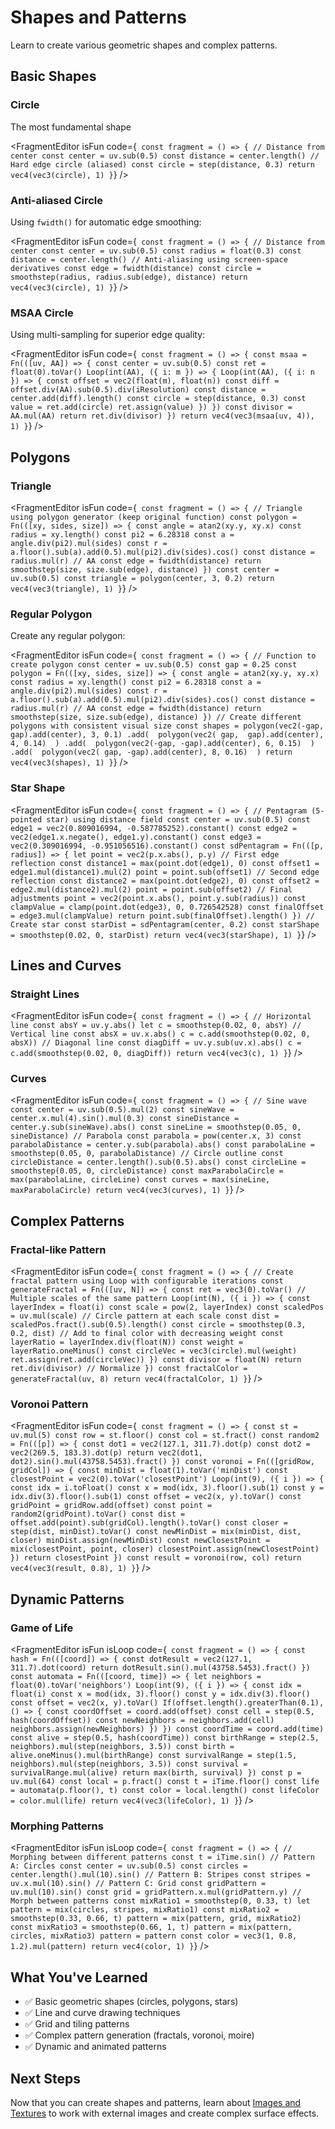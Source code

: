 # Shapes and Patterns


Learn to create various geometric shapes and complex patterns.

## Basic Shapes

### Circle

The most fundamental shape

<FragmentEditor
        isFun
        code={`
const fragment = () => {
        // Distance from center
        const center = uv.sub(0.5)
        const distance = center.length()
        // Hard edge circle (aliased)
        const circle = step(distance, 0.3)
        return vec4(vec3(circle), 1)
}`}
/>

### Anti-aliased Circle

Using `fwidth()` for automatic edge smoothing:

<FragmentEditor
        isFun
        code={`
const fragment = () => {
        // Distance from center
        const center = uv.sub(0.5)
        const radius = float(0.3)
        const distance = center.length()
        // Anti-aliasing using screen-space derivatives
        const edge = fwidth(distance)
        const circle = smoothstep(radius, radius.sub(edge), distance)
        return vec4(vec3(circle), 1)
}`}
/>

### MSAA Circle

Using multi-sampling for superior edge quality:

<FragmentEditor
        isFun
        code={`
const fragment = () => {
        const msaa = Fn(([uv, AA]) => {
                const center = uv.sub(0.5)
                const ret = float(0).toVar()
                Loop(int(AA), ({ i: m }) => {
                        Loop(int(AA), ({ i: n }) => {
                                const offset = vec2(float(m), float(n))
                                const diff = offset.div(AA).sub(0.5).div(iResolution)
                                const distance = center.add(diff).length()
                                const circle = step(distance, 0.3)
                                const value = ret.add(circle)
                                ret.assign(value)
                        })
                })
                const divisor = AA.mul(AA)
                return ret.div(divisor)
        })
        return vec4(vec3(msaa(uv, 4)), 1)
}`}
/>

## Polygons

### Triangle

<FragmentEditor
        isFun
        code={`
const fragment = () => {
        // Triangle using polygon generator (keep original function)
        const polygon = Fn(([xy, sides, size]) => {
                const angle = atan2(xy.y, xy.x)
                const radius = xy.length()
                const pi2 = 6.28318
                const a = angle.div(pi2).mul(sides)
                const r = a.floor().sub(a).add(0.5).mul(pi2).div(sides).cos()
                const distance = radius.mul(r)
                // AA
                const edge = fwidth(distance)
                return smoothstep(size, size.sub(edge), distance)
        })
        const center = uv.sub(0.5)
        const triangle = polygon(center, 3, 0.2)
        return vec4(vec3(triangle), 1)
}`}
/>

### Regular Polygon

Create any regular polygon:

<FragmentEditor
        isFun
        code={`
const fragment = () => {
        // Function to create polygon
        const center = uv.sub(0.5)
        const gap = 0.25
        const polygon = Fn(([xy, sides, size]) => {
                const angle = atan2(xy.y, xy.x)
                const radius = xy.length()
                const pi2 = 6.28318
                const a = angle.div(pi2).mul(sides)
                const r = a.floor().sub(a).add(0.5).mul(pi2).div(sides).cos()
                const distance = radius.mul(r)
                // AA
                const edge = fwidth(distance)
                return smoothstep(size, size.sub(edge), distance)
        })
        // Create different polygons with consistent visual size
        const shapes = polygon(vec2(-gap,  gap).add(center), 3, 0.1)
                .add(  polygon(vec2( gap,  gap).add(center), 4, 0.14)  )
                .add(  polygon(vec2(-gap, -gap).add(center), 6, 0.15)  )
                .add(  polygon(vec2( gap, -gap).add(center), 8, 0.16)  )
        return vec4(vec3(shapes), 1)
}`}
/>

### Star Shape

<FragmentEditor
        isFun
        code={`
const fragment = () => {
        // Pentagram (5-pointed star) using distance field
        const center = uv.sub(0.5)
        const edge1 = vec2(0.809016994, -0.587785252).constant()
        const edge2 = vec2(edge1.x.negate(), edge1.y).constant()
        const edge3 = vec2(0.309016994, -0.951056516).constant()
        const sdPentagram = Fn(([p, radius]) => {
                let point = vec2(p.x.abs(), p.y)
                // First edge reflection
                const distance1 = max(point.dot(edge1), 0)
                const offset1 = edge1.mul(distance1).mul(2)
                point = point.sub(offset1)
                // Second edge reflection
                const distance2 = max(point.dot(edge2), 0)
                const offset2 = edge2.mul(distance2).mul(2)
                point = point.sub(offset2)
                // Final adjustments
                point = vec2(point.x.abs(), point.y.sub(radius))
                const clampValue = clamp(point.dot(edge3), 0, 0.726542528)
                const finalOffset = edge3.mul(clampValue)
                return point.sub(finalOffset).length()
        })
        // Create star
        const starDist = sdPentagram(center, 0.2)
        const starShape = smoothstep(0.02, 0, starDist)
        return vec4(vec3(starShape), 1)
}`}
/>

## Lines and Curves

### Straight Lines

<FragmentEditor
        isFun
        code={`
const fragment = () => {
        // Horizontal line
        const absY = uv.y.abs()
        let c = smoothstep(0.02, 0, absY)
        // Vertical line
        const absX = uv.x.abs()
        c = c.add(smoothstep(0.02, 0, absX))
        // Diagonal line
        const diagDiff = uv.y.sub(uv.x).abs()
        c = c.add(smoothstep(0.02, 0, diagDiff))
        return vec4(vec3(c), 1)
}`}
/>

### Curves

<FragmentEditor
        isFun
        code={`
const fragment = () => {
        // Sine wave
        const center = uv.sub(0.5).mul(2)
        const sineWave = center.x.mul(4).sin().mul(0.3)
        const sineDistance = center.y.sub(sineWave).abs()
        const sineLine = smoothstep(0.05, 0, sineDistance)
        // Parabola
        const parabola = pow(center.x, 3)
        const parabolaDistance = center.y.sub(parabola).abs()
        const parabolaLine = smoothstep(0.05, 0, parabolaDistance)
        // Circle outline
        const circleDistance = center.length().sub(0.5).abs()
        const circleLine = smoothstep(0.05, 0, circleDistance)
        const maxParabolaCircle = max(parabolaLine, circleLine)
        const curves = max(sineLine, maxParabolaCircle)
        return vec4(vec3(curves), 1)
}`}
/>

## Complex Patterns

### Fractal-like Pattern

<FragmentEditor
        isFun
        code={`
const fragment = () => {
        // Create fractal pattern using Loop with configurable iterations
        const generateFractal = Fn(([uv, N]) => {
                const ret = vec3(0).toVar()
                // Multiple scales of the same pattern
                Loop(int(N), ({ i }) => {
                        const layerIndex = float(i)
                        const scale = pow(2, layerIndex)
                        const scaledPos = uv.mul(scale)
                        // Circle pattern at each scale
                        const dist = scaledPos.fract().sub(0.5).length()
                        const circle = smoothstep(0.3, 0.2, dist)
                        // Add to final color with decreasing weight
                        const layerRatio = layerIndex.div(float(N))
                        const weight = layerRatio.oneMinus()
                        const circleVec = vec3(circle).mul(weight)
                        ret.assign(ret.add(circleVec))
                })
                const divisor = float(N)
                return ret.div(divisor) // Normalize
        })
        const fractalColor = generateFractal(uv, 8)
        return vec4(fractalColor, 1)
}`}
/>

### Voronoi Pattern

<FragmentEditor
        isFun
        code={`
const fragment = () => {
        const st = uv.mul(5)
        const row = st.floor()
        const col = st.fract()
        const random2 = Fn(([p]) => {
                const dot1 = vec2(127.1, 311.7).dot(p)
                const dot2 = vec2(269.5, 183.3).dot(p)
                return vec2(dot1, dot2).sin().mul(43758.5453).fract()
        })
        const voronoi = Fn(([gridRow, gridCol]) => {
                const minDist = float(1).toVar('minDist')
                const closestPoint = vec2(0).toVar('closestPoint')
                Loop(int(9), ({ i }) => {
                        const idx = i.toFloat()
                        const x = mod(idx, 3).floor().sub(1)
                        const y = idx.div(3).floor().sub(1)
                        const offset = vec2(x, y).toVar()
                        const gridPoint = gridRow.add(offset)
                        const point = random2(gridPoint).toVar()
                        const dist = offset.add(point).sub(gridCol).length().toVar()
                        const closer = step(dist, minDist).toVar()
                        const newMinDist = mix(minDist, dist, closer)
                        minDist.assign(newMinDist)
                        const newClosestPoint = mix(closestPoint, point, closer)
                        closestPoint.assign(newClosestPoint)
                })
                return closestPoint
        })
        const result = voronoi(row, col)
        return vec4(vec3(result, 0.8), 1)
}`}
/>

## Dynamic Patterns

### Game of Life

<FragmentEditor
        isFun
        isLoop
        code={`
const fragment = () => {
        const hash = Fn(([coord]) => {
                const dotResult = vec2(127.1, 311.7).dot(coord)
                return dotResult.sin().mul(43758.5453).fract()
        })
        const automata = Fn(([coord, time]) => {
                let neighbors = float(0).toVar('neighbors')
                Loop(int(9), ({ i }) => {
                        const idx = float(i)
                        const x = mod(idx, 3).floor()
                        const y = idx.div(3).floor()
                        const offset = vec2(x, y).toVar()
                        If(offset.length().greaterThan(0.1), () => {
                                const coordOffset = coord.add(offset)
                                const cell = step(0.5, hash(coordOffset))
                                const newNeighbors = neighbors.add(cell)
                                neighbors.assign(newNeighbors)
                        })
                })
                const coordTime = coord.add(time)
                const alive = step(0.5, hash(coordTime))
                const birthRange = step(2.5, neighbors).mul(step(neighbors, 3.5))
                const birth = alive.oneMinus().mul(birthRange)
                const survivalRange = step(1.5, neighbors).mul(step(neighbors, 3.5))
                const survival = survivalRange.mul(alive)
                return max(birth, survival)
        })
        const p = uv.mul(64)
        const local = p.fract()
        const t = iTime.floor()
        const life = automata(p.floor(), t)
        const color = local.length()
        const lifeColor = color.mul(life)
        return vec4(vec3(lifeColor), 1)
}`}
/>

### Morphing Patterns

<FragmentEditor
        isFun
        isLoop
        code={`
const fragment = () => {
        // Morphing between different patterns
        const t = iTime.sin()
        // Pattern A: Circles
        const center = uv.sub(0.5)
        const circles = center.length().mul(10).sin()
        // Pattern B: Stripes
        const stripes = uv.x.mul(10).sin()
        // Pattern C: Grid
        const gridPattern = uv.mul(10).sin()
        const grid = gridPattern.x.mul(gridPattern.y)
        // Morph between patterns
        const mixRatio1 = smoothstep(0, 0.33, t)
        let pattern = mix(circles, stripes, mixRatio1)
        const mixRatio2 = smoothstep(0.33, 0.66, t)
        pattern = mix(pattern, grid, mixRatio2)
        const mixRatio3 = smoothstep(0.66, 1, t)
        pattern = mix(pattern, circles, mixRatio3)
        pattern = pattern
        const color = vec3(1, 0.8, 1.2).mul(pattern)
        return vec4(color, 1)
}`}
/>

## What You've Learned

- ✅ Basic geometric shapes (circles, polygons, stars)
- ✅ Line and curve drawing techniques
- ✅ Grid and tiling patterns
- ✅ Complex pattern generation (fractals, voronoi, moire)
- ✅ Dynamic and animated patterns

## Next Steps

Now that you can create shapes and patterns, learn about [Images and Textures](05-images-textures.mdx) to work with external images and create complex surface effects.
